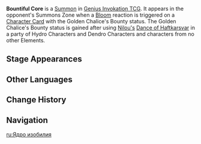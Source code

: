 {{Genius Invokation TCG Infobox
|title       = Bountiful Core
|id          = 112082
|image       = Bountiful Core Summon.png
|type        = Summon
|summontype  = Elemental Reaction
|createdby   = [[Genius Invokation TCG/Rules#Elemental Reactions|Bloom]] with the Golden Chalice's Bounty status
|usage       = 1
|effect      = '''End Phase:''' Deal 2 {{Color|Dendro DMG}}.<br>(Can stack. Max 3 stacks.)<br>'''When you declare the end of your Round:''' If this summon has at least 2 Usages remaining, deal 2 {{color|Dendro DMG}}. (Consumes '''Usages''')

}}
'''Bountiful Core''' is a [[Summon]] in [[Genius Invokation TCG]]. It appears in the opponent's Summons Zone when a [[Bloom]] reaction is triggered on a [[Character Card]] with the Golden Chalice's Bounty status. The Golden Chalice's Bounty status is gained after using [[Nilou (Character Card)|Nilou's]] [[Dance of Haftkarsvar (Character Card Skill)|Dance of Haftkarsvar]] in a party of Hydro Characters and Dendro Characters and characters from no other Elements.

==Stage Appearances==
{{Genius Invokation TCG Stage Appearances|createdby=Nilou (Character Card)}}

==Other Languages==
{{Other Languages
|en      = Bountiful Core
|zhs     = 丰穰之核
|zhs_rm  = Fēngráng zhī Hé
|zht     = 豐穰之核
|zht_rm  = Fēngráng zhī Hé
|zh_tl   = Core of Bountiful Harvest
|ja      = 豊穣の核
|ja_rm   = Houjou no Kaku
|ja_tl   = Bountiful Core
|ko      = 풍요의 핵
|ko_rm   = 
|ko_tl   = Core of Abundance
|es      = Núcleo feraz
|es_tl   = Fertile Nucleus
|fr      = Noyau d'abondance
|fr_tl   = Core of Abundance
|ru      = Ядро изобилия
|ru_tl   = Abundance Core
|th      = Bountiful Core
|vi      = Hạt Nhân Căng Tràn
|vi_tl   = 
|de      = Kern der Fülle
|de_tl   = Core of Abundance
|id      = Bountiful Core
|pt      = Núcleo da Riqueza
|pt_tl   = 
|tr      = Bereketli Çekirdek
|tr_tl   = 
|it      = Nucleo munifico
|it_tl   = Munificent Core
}}

==Change History==
{{Change History|4.2}}

==Navigation==
{{Genius Invokation TCG Navbox|Summon}}

[[ru:Ядро изобилия]]